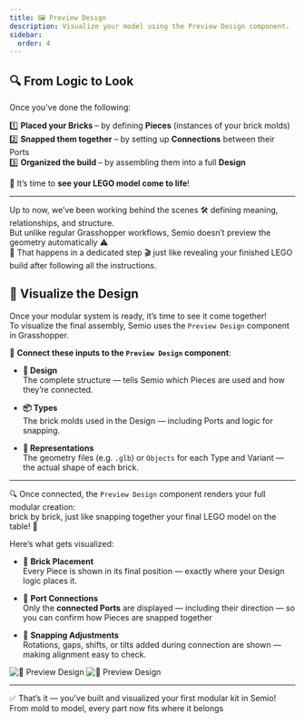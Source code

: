 ```yaml
---
title: 🖼️ Preview Design
description: Visualize your model using the Preview Design component.
sidebar:
  order: 4
---
```


## 🔍 From Logic to Look 

Once you've done the following:

1️⃣ **Placed your Bricks** – by defining **Pieces** (instances of your brick molds)  
2️⃣ **Snapped them together** – by setting up **Connections** between their Ports  
3️⃣ **Organized the build** – by assembling them into a full **Design**

🎉 It’s time to **see your LEGO model come to life**!

---

Up to now, we’ve been working behind the scenes 🛠️ defining meaning, relationships, and structure.  
But unlike regular Grasshopper workflows, Semio doesn’t preview the geometry automatically ⚠️  
🧩 That happens in a dedicated step 🎬 just like revealing your finished LEGO build after following all the instructions.


## 🧩 Visualize the Design

Once your modular system is ready, it’s time to see it come together!  
To visualize the final assembly, Semio uses the `Preview Design` component in Grasshopper.

🔌 **Connect these inputs to the `Preview Design` component**:

- **🧱 Design**  
  The complete structure — tells Semio which Pieces are used and how they’re connected.

- **📦 Types**  
  The brick molds used in the Design — including Ports and logic for snapping.

- **🧊 Representations**  
  The geometry files (e.g. `.glb`) or `Objects` for each Type and Variant — the actual shape of each brick.

---

🔍 Once connected, the `Preview Design` component renders your full modular creation:  
brick by brick, just like snapping together your final LEGO model on the table! 🧩

Here’s what gets visualized:

- 🧱 **Brick Placement**  
  Every Piece is shown in its final position — exactly where your Design logic places it.

- 🧲 **Port Connections**  
  Only the **connected Ports** are displayed — including their direction — so you can confirm how Pieces are snapped together

- 🔄 **Snapping Adjustments**  
  Rotations, gaps, shifts, or tilts added during connection are shown — making alignment easy to check.



![📁 Preview Design](/preview-design.png)
![📁 Preview Design](/preview-design-2-black.png)

---

✅ That’s it — you’ve built and visualized your first modular kit in Semio!  
From mold to model, every part now fits where it belongs

